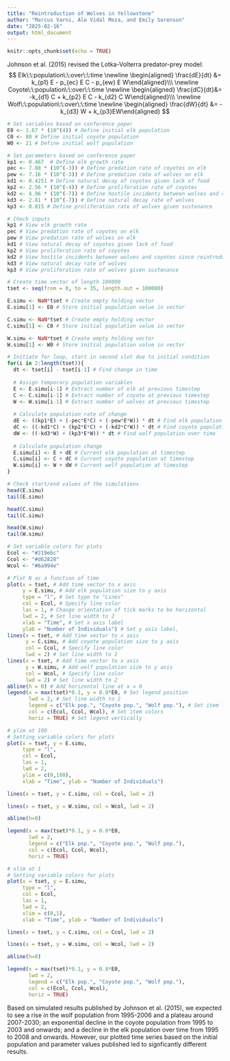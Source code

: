 ```yaml
---
title: "Reintroduction of Wolves in Yellowstone"
author: "Marcus Varni, Ale Vidal Meza, and Emily Sorenson"
date: "2025-02-16"
output: html_document
---
```


```r
knitr::opts_chunk$set(echo = TRUE)
```

Johnson et al. (2015) revised the Lotka-Volterra predator-prey model:
$$
Elk\:\:population\:\:over\:\:time
\newline
\begin{aligned} \frac{dE}{dt} &= k_{p1} E - p_{ec} E C - p_{ew} E W\end{aligned}\\\
\newline
Coyote\:\:population\:\:over\:\:time
\newline
\begin{aligned} \frac{dC}{dt}&= -k_{d1} C + k_{p2} E C - k_{d2} C W\end{aligned}\\\
\newline
Wolf\:\:population\:\:over\:\:time
\newline
\begin{aligned} \frac{dW}{dt} &= -k_{d3} W + k_{p3}EW\end{aligned}
$$

```r
# Set variables based on conference paper
E0 <- 1.67 * (10^(4)) # Define initial elk population
C0 <- 80 # Define initial coyote population
W0 <- 21 # Define initial wolf population

# Set parameters based on conference paper
kp1 <- 0.467  # Define elk growth rate
pec <- 7.88 * (10^(-3)) # Define predation rate of coyotes on elk
pew <- 7.16 * (10^(-3)) # Define predation rate of wolves on elk
kd1 <- 0.4251 # Define natural decay of coyotes given lack of food
kp2 <- 2.56 * (10^(-4)) # Define proliferation rate of coyotes
kd2 <- 4.96 * (10^(-7)) # Define hostile incidents between wolves and coyotes since reintroduction
kd3 <- 2.81 * (10^(-7)) # Define natural decay rate of wolves 
kp3 <- 0.015 # Define proliferation rate of wolves given sustenance
```

```r
# Check inputs
kp1 # View elk growth rate
pec # View predation rate of coyotes on elk
pew # View predation rate of wolves on elk
kd1 # View natural decay of coyotes given lack of food
kp2 # View proliferation rate of coyotes
kd2 # View hostile incidents between wolves and coyotes since reintroduction
kd3 # View natural decay rate of wolves 
kp3 # View proliferation rate of wolves given sustenance
```

```r
# Create time vector of length 100000
tset <- seq(from = 0, to = 35, length.out = 100000)

E.simu <- NaN*tset # Create empty holding vector
E.simu[1] <- E0 # Store initial population value in vector

C.simu <- NaN*tset # Create empty holding vector
C.simu[1] <- C0 # Store initial population value in vector

W.simu <- NaN*tset # Create empty holding vector
W.simu[1] <- W0 # Store initial population value in vector
```

```r
# Initiate for loop, start in second slot due to initial condition
for(i in 2:length(tset)){
  dt <- tset[i] - tset[i-1] # Find change in time
  
  # Assign temporary population variables
  E <- E.simu[i-1] # Extract number of elk at previous timestep
  C <- C.simu[i-1] # Extract number of coyote at previous timestep
  W <- W.simu[i-1] # Extract number of wolves at previous timestep
  
  # Calculate population rate of change
  dE <- ((kp1*E) + (-pec*E*C) + (-pew*E*W)) * dt # Find elk population over time
  dC <- ((-kd1*C) + (kp2*E*C) + (-kd2*C*W)) * dt # Find coyote population over time
  dW <- ((-kd3*W) + (kp3*E*W)) * dt # Find wolf population over time
  
  # Calculate population change
  E.simu[i] <- E + dE # Current elk population at timestep
  C.simu[i] <- C + dC # Current coyote population at timestep
  W.simu[i] <- W + dW # Current wolf population at timestep
}
```

```r
# Check start/end values of the simulations
head(E.simu)
tail(E.simu)

head(C.simu)
tail(C.simu)

head(W.simu)
tail(W.simu)
```

```r
# Set variable colors for plots
Ecol <- "#219ebc"
Ccol <- "#d62828"
Wcol <- "#6a994e"
```

```r
# Plot N as a function of time
plot(x = tset, # Add time vector to x axis
     y = E.simu, # Add elk population size to y axis
     type = "l", # Set type to "Lines"
     col = Ecol, # Specify line color
     las = 1, # Change orientation of tick marks to be horizontal
     lwd = 2, # Set line width to 2
     xlab = "Time", # Set x axis label
     ylab = "Number of Individuals") # Set y axis label,
lines(x = tset, # Add time vector to x axis
      y = C.simu, # Add coyote population size to y axis
      col = Ccol, # Specify line color
      lwd = 2) # Set line width to 2
lines(x = tset, # Add time vector to x axis
      y = W.simu, # Add wolf population size to y axis
      col = Wcol, # Specify line color
      lwd = 2) # Set line width to 2
abline(h = 0) # Add horizontal line at x = 0
legend(x = max(tset)*0.1, y = 0.8*E0, # Set legend position
       lwd = 2, # Set line width to 2
       legend = c("Elk pop.", "Coyote pop.", "Wolf pop."), # Set item labels
       col = c(Ecol, Ccol, Wcol), # Set item colors
       horiz = TRUE) # Set legend vertically
```

```r
# ylim at 100
# Setting variable colors for plots
plot(x = tset, y = E.simu,
     type = "l", 
     col = Ecol, 
     las = 1, 
     lwd = 2, 
     ylim = c(0,100),
     xlab = "Time", ylab = "Number of Individuals")

lines(x = tset, y = C.simu, col = Ccol, lwd = 2)

lines(x = tset, y = W.simu, col = Wcol, lwd = 2)

abline(h=0)

legend(x = max(tset)*0.1, y = 0.8*E0, 
       lwd = 2, 
       legend = c("Elk pop.", "Coyote pop.", "Wolf pop."),
       col = c(Ecol, Ccol, Wcol), 
       horiz = TRUE)
```

```r
# xlim at 1
# Setting variable colors for plots
plot(x = tset, y = E.simu,
     type = "l", 
     col = Ecol, 
     las = 1, 
     lwd = 2, 
     xlim = c(0,1),
     xlab = "Time", ylab = "Number of Individuals")

lines(x = tset, y = C.simu, col = Ccol, lwd = 2)

lines(x = tset, y = W.simu, col = Wcol, lwd = 2)

abline(h=0)

legend(x = max(tset)*0.1, y = 0.8*E0, 
       lwd = 2, 
       legend = c("Elk pop.", "Coyote pop.", "Wolf pop."),
       col = c(Ecol, Ccol, Wcol), 
       horiz = TRUE)
```

Based on simulated results published by Johnson et al. (2015), we expected to see a rise in the wolf population from 1995-2006 and a plateau around 2007-2030; an exponential decline in the coyote population from 1995 to 2003 and onwards; and a decline in the elk population over time from 1995 to 2008 and onwards. However, our plotted time series based on the initial population and parameter values published led to signficantly different results.
